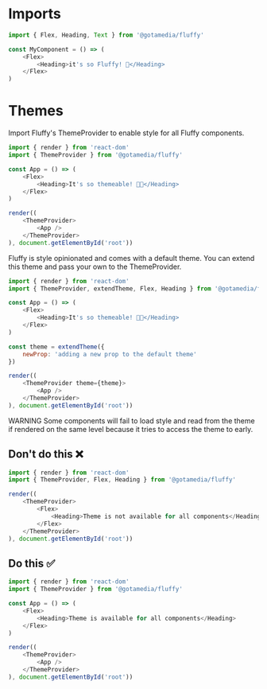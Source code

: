 
<Meta title="Getting started/Usage" />

<style>{`
  .subheading {
    --mediumdark: '#999999';
    font-weight: 900;
    font-size: 13px;
    color: #999;
    letter-spacing: 6px;
    line-height: 24px;
    text-transform: uppercase;
    margin-bottom: 12px;
    margin-top: 40px;
  }

  .link-list {
    display: grid;
    grid-template-columns: 1fr;
    grid-template-rows: 1fr 1fr;
    row-gap: 10px;
  }

  @media (min-width: 620px) {
    .link-list {
      row-gap: 20px;
      column-gap: 20px;
      grid-template-columns: 1fr 1fr;
    }
  }

  @media all and (-ms-high-contrast:none) {
  .link-list {
      display: -ms-grid;
      -ms-grid-columns: 1fr 1fr;
      -ms-grid-rows: 1fr 1fr;
    }
  }

  .link-item {
    display: block;
    padding: 20px 30px 20px 15px;
    border: 1px solid #00000010;
    border-radius: 5px;
    transition: background 150ms ease-out, border 150ms ease-out, transform 150ms ease-out;
    color: #333333;
    display: flex;
    align-items: flex-start;
  }

  .link-item:hover {
    border-color: #1EA7FD50;
    transform: translate3d(0, -3px, 0);
    box-shadow: rgba(0, 0, 0, 0.08) 0 3px 10px 0;
  }

  .link-item:active {
    border-color: #1EA7FD;
    transform: translate3d(0, 0, 0);
  }

  .link-item strong {
    font-weight: 700;
    display: block;
    margin-bottom: 2px;
  }

  .link-item img {
    height: 40px;
    width: 40px;
    margin-right: 15px;
    flex: none;
  }

  .link-item span {
    font-size: 14px;
    line-height: 20px;
  }

  .tip {
    display: inline-block;
    border-radius: 1em;
    font-size: 11px;
    line-height: 12px;
    font-weight: 700;
    background: #E7FDD8;
    color: #66BF3C;
    padding: 4px 12px;
    margin-right: 10px;
    vertical-align: top;
  }

  .tip.danger {
      background: red;
      color: white;
  }

  .tip-wrapper {
    font-size: 13px;
    line-height: 20px;
    margin-top: 40px;
    margin-bottom: 40px;
  }

  .tip-wrapper code {
    font-size: 12px;
    display: inline-block;
  }


`}</style>

# Imports

```js
import { Flex, Heading, Text } from '@gotamedia/fluffy'

const MyComponent = () => (
    <Flex>
        <Heading>it's so Fluffy! 🦄</Heading>
    </Flex>
)
```

# Themes
Import Fluffy's ThemeProvider to enable style for all Fluffy components.

```js
import { render } from 'react-dom'
import { ThemeProvider } from '@gotamedia/fluffy'

const App = () => (
    <Flex>
        <Heading>It's so themeable! 👩‍🎤</Heading>
    </Flex>
)

render((
    <ThemeProvider>
        <App />
    </ThemeProvider>
), document.getElementById('root'))
```

Fluffy is style opinionated and comes with a default theme. You can extend this theme and pass your own to the ThemeProvider.
```js
import { render } from 'react-dom'
import { ThemeProvider, extendTheme, Flex, Heading } from '@gotamedia/fluffy'

const App = () => (
    <Flex>
        <Heading>It's so themeable! 👩‍🎤</Heading>
    </Flex>
)

const theme = extendTheme({
    newProp: 'adding a new prop to the default theme'
})

render((
    <ThemeProvider theme={theme}>
        <App />
    </ThemeProvider>
), document.getElementById('root'))
```

<div className="tip-wrapper">
  <span className="tip danger">WARNING</span> Some components will fail to load style and read from the theme if rendered on the same level because it tries to access the theme to early.
</div>

## Don't do this ❌
```js
import { render } from 'react-dom'
import { ThemeProvider, Flex, Heading } from '@gotamedia/fluffy'

render((
    <ThemeProvider>
        <Flex>
            <Heading>Theme is not available for all components</Heading>
        </Flex>
    </ThemeProvider>
), document.getElementById('root'))
```

## Do this ✅
```js
import { render } from 'react-dom'
import { ThemeProvider } from '@gotamedia/fluffy'

const App = () => (
    <Flex>
        <Heading>Theme is available for all components</Heading>
    </Flex>
)

render((
    <ThemeProvider>
        <App />
    </ThemeProvider>
), document.getElementById('root'))